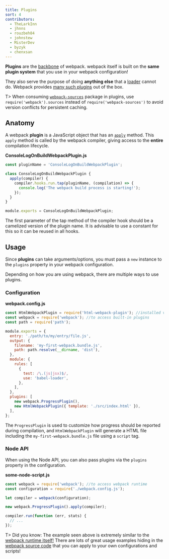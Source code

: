 ```yaml
---
title: Plugins
sort: 4
contributors:
  - TheLarkInn
  - jhnns
  - rouzbeh84
  - johnstew
  - MisterDev
  - byzyk
  - chenxsan
---
```


**Plugins** are the [backbone](https://github.com/webpack/tapable) of webpack. webpack itself is built on the **same plugin system** that you use in your webpack configuration!

They also serve the purpose of doing **anything else** that a [loader](/concepts/loaders) cannot do. Webpack provides [many such plugins](/plugins/) out of the box.

T> When consuming [`webpack-sources`](https://github.com/webpack/webpack-sources) package in plugins, use `require('webpack').sources` instead of `require('webpack-sources')` to avoid version conflicts for persistent caching.

## Anatomy

A webpack **plugin** is a JavaScript object that has an [`apply`](https://developer.mozilla.org/en-US/docs/Web/JavaScript/Reference/Global_Objects/Function/apply) method. This `apply` method is called by the webpack compiler, giving access to the **entire** compilation lifecycle.

**ConsoleLogOnBuildWebpackPlugin.js**

```javascript
const pluginName = 'ConsoleLogOnBuildWebpackPlugin';

class ConsoleLogOnBuildWebpackPlugin {
  apply(compiler) {
    compiler.hooks.run.tap(pluginName, (compilation) => {
      console.log('The webpack build process is starting!');
    });
  }
}

module.exports = ConsoleLogOnBuildWebpackPlugin;
```

The first parameter of the tap method of the compiler hook should be a camelized version of the plugin name. It is advisable to use a constant for this so it can be reused in all hooks.

## Usage

Since **plugins** can take arguments/options, you must pass a `new` instance to the `plugins` property in your webpack configuration.

Depending on how you are using webpack, there are multiple ways to use plugins.

### Configuration

**webpack.config.js**

```javascript
const HtmlWebpackPlugin = require('html-webpack-plugin'); //installed via npm
const webpack = require('webpack'); //to access built-in plugins
const path = require('path');

module.exports = {
  entry: './path/to/my/entry/file.js',
  output: {
    filename: 'my-first-webpack.bundle.js',
    path: path.resolve(__dirname, 'dist'),
  },
  module: {
    rules: [
      {
        test: /\.(js|jsx)$/,
        use: 'babel-loader',
      },
    ],
  },
  plugins: [
    new webpack.ProgressPlugin(),
    new HtmlWebpackPlugin({ template: './src/index.html' }),
  ],
};
```

The `ProgressPlugin` is used to customize how progress should be reported during compilation, and `HtmlWebpackPlugin` will generate a HTML file including the `my-first-webpack.bundle.js` file using a `script` tag.

### Node API

When using the Node API, you can also pass plugins via the `plugins` property in the configuration.

**some-node-script.js**

```javascript
const webpack = require('webpack'); //to access webpack runtime
const configuration = require('./webpack.config.js');

let compiler = webpack(configuration);

new webpack.ProgressPlugin().apply(compiler);

compiler.run(function (err, stats) {
  // ...
});
```

T> Did you know: The example seen above is extremely similar to the [webpack runtime itself!](https://github.com/webpack/webpack/blob/e7087ffeda7fa37dfe2ca70b5593c6e899629a2c/bin/webpack.js#L290-L292) There are lots of great usage examples hiding in the [webpack source code](https://github.com/webpack/webpack) that you can apply to your own configurations and scripts!
